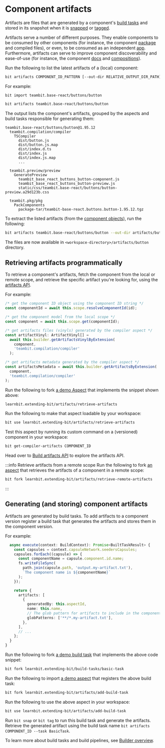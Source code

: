 # Component artifacts

Artifacts are files that are generated by a component's [build tasks](https://bit.dev/docs/dev-services/builder/implement-build-task)
and stored in its snapshot when it is [snapped](https://bit.dev/docs/components/snaps) or [tagged](https://bit.dev/docs/components/tags).

Artifacts serve a number of different purposes. They enable components to be consumed by other components
(for instance, the component [package](https://bit.dev/docs/packages/packages-overview) and compiled files),
or even, to be consumed as an independent [app](https://bit.dev/docs/apps/apps-overview).
Furthermore, artifacts can serve to improve component discoverability and ease-of-use (for instance, the component [docs](https://bit.dev/docs/dev-services/docs/docs-overview) and [compositions](https://bit.dev/docs/dev-services/compositions/compositions-overview)).

Run the following to list the latest artifacts of a (local) component:

```bash
bit artifacts COMPONENT_ID_PATTERN [--out-dir RELATIVE_OUTPUT_DIR_PATH] [--aspect ASPECT_ID] [--task TASK_NAME] [--files FILE_NAME_GLOB_PATTERN]
```

For example:

```plaintext
bit import teambit.base-react/buttons/button
```

```bash
bit artifacts teambit.base-react/buttons/button
```

The output lists the component's artifacts, grouped by the aspects and build tasks responsible for generating them:

```plaintext
teambit.base-react/buttons/button@1.95.12
  teambit.compilation/compiler
    TSCompiler
      dist/button.js
      dist/button.js.map
      dist/index.d.ts
      dist/index.js
      dist/index.js.map
      ...

  teambit.preview/preview
    GeneratePreview
      teambit_base_react_buttons_button-component.js
      teambit_base_react_buttons_button-preview.js
      static/css/teambit.base-react/buttons/button-preview.a29d123b.css

  teambit.pkg/pkg
    PackComponents
      package-tar/teambit-base-react.buttons.button-1.95.12.tgz
```

To extract the listed artifacts (from the [component objects](https://bit.dev/docs/components/structure/component-objects)), run the following:

```bash
bit artifacts teambit.base-react/buttons/button --out-dir artifacts/button
```

The files are now available in `<workspace-directory>/artifacts/button` directory.

## Retrieving artifacts programmatically

To retrieve a component's artifacts, fetch the component from the local or remote scope, and retrieve the specific artifact you're looking for, using the [artifacts API](https://bit.dev/docs/dev-services/builder/build-artifacts#build-artifacts-api).

For example:

```ts
/* get the component ID object using the component ID string */
const componentId = await this.scope.resolveComponentId(id);

/* get the component model from the local scope */
const component = await this.scope.get(componentId);

/* get artifacts files (vinyls) generated by the compiler aspect */
const artifactVinyl: ArtifactVinyl[] =
  await this.builder.getArtifactsVinylByExtension(
    component,
    'teambit.compilation/compiler'
  );

/* get artifacts metadata generated by the compiler aspect */
const artifactsMetadata = await this.builder.getArtifactsByExtension(
  component,
  'teambit.compilation/compiler'
);
```

Run the following to fork [a demo Aspect](https://bit.cloud/learnbit/extending-bit/artifacts/retrieve-artifacts) that implements the snippet shown above:

```bash
learnbit.extending-bit/artifacts/retrieve-artifacts
```

Run the following to make that aspect loadable by your workspace:

```bash
bit use learnbit.extending-bit/artifacts/retrieve-artifacts
```

Test this aspect by running its custom command on a (versioned) component in your workspace:

```bash
bit get-compiler-artifacts COMPONENT_ID
```

Head over to [Build artifacts API](https://bit.dev/docs/dev-services/builder/build-artifacts#build-artifacts-api) to explore the artifacts API.

:::info Retrieve artifacts from a remote scope
Run the following to fork [an aspect](https://bit.cloud/learnbit/extending-bit/artifacts/retrieve-remote-artifacts) that retrieves the artifacts of a component in a remote scope:

```bash
bit fork learnbit.extending-bit/artifacts/retrieve-remote-artifacts
```

:::

## Generating (and storing) component artifacts

Artifacts are generated by build tasks. To add artifacts to a component version register a build task that generates the artifacts and stores them in the component version.

For example:

```ts
  async execute(context: BuildContext): Promise<BuiltTaskResult> {
    const capsules = context.capsuleNetwork.seedersCapsules;
    capsules.forEach((capsule) => {
      const componentName = capsule.component.id.name;
      fs.writeFileSync(
        path.join(capsule.path, 'output.my-artifact.txt'),
        `The component name is ${componentName}`
      );
    });

    return {
      artifacts: [
        {
          generatedBy: this.aspectId,
          name: this.name,
          // The glob pattern for artifacts to include in the component version
          globPatterns: ['**/*.my-artifact.txt'],
        },
      ],
      // ...
    };
  }
}
```

Run the following to fork [a demo build task](https://bit.cloud/learnbit/extending-bit/build-tasks/basic-task) that implements the above code snippet:

```bash
bit fork learnbit.extending-bit/build-tasks/basic-task
```

Run the following to import [a demo aspect](https://bit.cloud/learnbit/extending-bit/artifacts/add-build-task) that registers the above build task:

```bash
bit fork learnbit.extending-bit/artifacts/add-build-task
```

Run the following to use the above aspect in your workspace:

```bash
bit use learnbit.extending-bit/artifacts/add-build-task
```

Run `bit snap` or `bit tag` to run this build task and generate the artifacts. Retrieve the generated artifact using the build task name `bit artifacts COMPONENT_ID --task BasicTask`.

To learn more about build tasks and build pipelines, see [Builder overview](https://bit.dev/docs/dev-services/builder/builder-overview).
